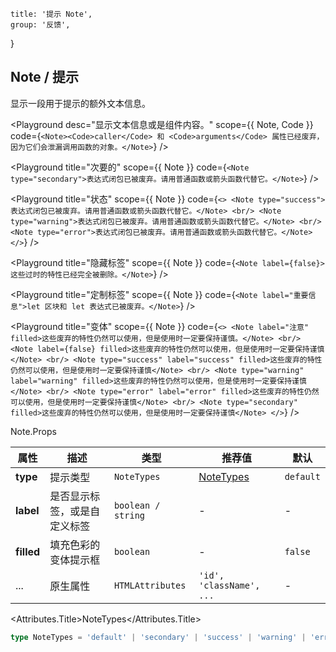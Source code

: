 
	title: '提示 Note',
	group: '反馈',
}

## Note / 提示

显示一段用于提示的额外文本信息。

<Playground
	desc="显示文本信息或是组件内容。"
	scope={{ Note, Code }}
	code={`
<Note><Code>caller</Code> 和 <Code>arguments</Code> 属性已经废弃，因为它们会泄漏调用函数的对象。</Note>
`}
/>

<Playground
	title="次要的"
	scope={{ Note }}
	code={`
<Note type="secondary">表达式闭包已被废弃。请用普通函数或箭头函数代替它。</Note>
`}
/>

<Playground
	title="状态"
	scope={{ Note }}
	code={`
<>
  <Note type="success">表达式闭包已被废弃。请用普通函数或箭头函数代替它。</Note>
  <br/>
  <Note type="warning">表达式闭包已被废弃。请用普通函数或箭头函数代替它。</Note>
  <br/>
  <Note type="error">表达式闭包已被废弃。请用普通函数或箭头函数代替它。</Note>
</>
`}
/>

<Playground
	title="隐藏标签"
	scope={{ Note }}
	code={`
<Note label={false}>这些过时的特性已经完全被删除。</Note>
`}
/>

<Playground
	title="定制标签"
	scope={{ Note }}
	code={`
<Note label="重要信息">let 区块和 let 表达式已被废弃。</Note>
`}
/>

<Playground
	title="变体"
	scope={{ Note }}
	code={`
<>
  <Note label="注意" filled>这些废弃的特性仍然可以使用，但是使用时一定要保持谨慎。</Note>
  <br/>
  <Note label={false} filled>这些废弃的特性仍然可以使用，但是使用时一定要保持谨慎</Note>
  <br/>
  <Note type="success" label="success" filled>这些废弃的特性仍然可以使用，但是使用时一定要保持谨慎</Note>
  <br/>
  <Note type="warning" label="warning" filled>这些废弃的特性仍然可以使用，但是使用时一定要保持谨慎</Note>
  <br/>
  <Note type="error" label="error" filled>这些废弃的特性仍然可以使用，但是使用时一定要保持谨慎</Note>
  <br/>
  <Note type="secondary" filled>这些废弃的特性仍然可以使用，但是使用时一定要保持谨慎</Note>
</>
`}
/>

<Attributes edit="/pages/zh-cn/components/note.mdx">
<Attributes.Title>Note.Props</Attributes.Title>

| 属性       | 描述                         | 类型               | 推荐值                   | 默认      |
| ---------- | ---------------------------- | ------------------ | ------------------------ | --------- |
| **type**   | 提示类型                     | `NoteTypes`        | [NoteTypes](#nodetypes)  | `default` |
| **label**  | 是否显示标签，或是自定义标签 | `boolean / string` | -                        | -         |
| **filled** | 填充色彩的变体提示框         | `boolean`          | -                        | `false`   |
| ...        | 原生属性                     | `HTMLAttributes`   | `'id', 'className', ...` | -         |

<Attributes.Title>NoteTypes</Attributes.Title>

```ts
type NoteTypes = 'default' | 'secondary' | 'success' | 'warning' | 'error'
```

</Attributes>

